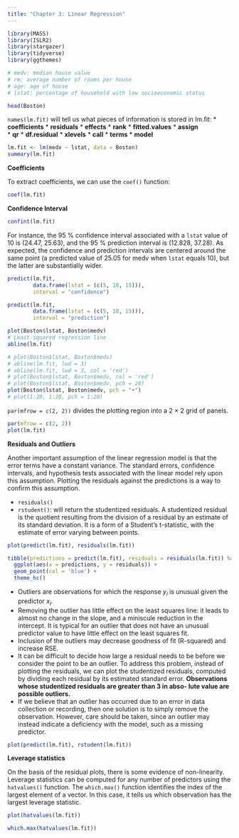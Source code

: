 ```yaml
---
title: "Chapter 3: Linear Regression"
---
```


```r
library(MASS)
library(ISLR2)
library(stargazer)
library(tidyverse)
library(ggthemes)
```

```r
# medv: median house value
# rm: average number of rooms per house
# age: age of house
# lstat: percentage of household with low socioeconomic status

head(Boston)
```

`names(lm.fit)` will tell us what pieces of information is stored in lm.fit:
* **coefficients** 
* **residuals**
* **effects**
* **rank**
* **fitted.values** 
* **assign**       
* **qr**
* **df.residual** 
* **xlevels**
* **call**
* **terms** 
* **model**

```r
lm.fit <- lm(medv ~ lstat, data = Boston)
summary(lm.fit)
```

**Coefficients**

To extract coefficients, we can use the `coef()` function:

```r
coef(lm.fit)
```

**Confidence Interval**

```r
confint(lm.fit)
```

For instance, the 95 % confidence interval associated with a `lstat` value of 10 is (24.47, 25.63), and the 95 % prediction interval is (12.828, 37.28). As expected, the confidence and prediction intervals are centered around the same point (a predicted value of 25.05 for medv when `lstat` equals 10), but the latter are substantially wider.

```r
predict(lm.fit, 
        data.frame(lstat = (c(5, 10, 15))),
        interval = "confidence")

predict(lm.fit, 
        data.frame(lstat = (c(5, 10, 15))),
        interval = "prediction")
```

```r
plot(Boston$lstat, Boston$medv)
# Least-squared regression line
abline(lm.fit)
```

```r
# plot(Boston$lstat, Boston$medv)
# abline(lm.fit, lwd = 3)
# abline(lm.fit, lwd = 3, col = 'red')
# plot(Boston$lstat, Boston$medv, col = 'red')
# plot(Boston$lstat, Boston$medv, pch = 20)
plot(Boston$lstat, Boston$medv, pch = "+")
# plot(1:20, 1:20, pch = 1:20)
```

`par(mfrow = c(2, 2))` divides the plotting region into a 2 × 2 grid of panels.

```r
par(mfrow = c(2, 2))
plot(lm.fit)
```

**Residuals and Outliers**

Another important assumption of the linear regression model is that the error terms have a constant variance. The standard errors, confidence intervals, and hypothesis tests associated with the linear model rely upon this assumption. Plotting the residuals against the predictions is a way to confirm this assumption.

* `residuals()`
* `rstudent()`: will return the studentized residuals. A studentized residual is the quotient resulting from the division of a residual by an estimate of its standard deviation. It is a form of a Student's t-statistic, with the estimate of error varying between points.

```r
plot(predict(lm.fit), residuals(lm.fit))
```

```r
tibble(predictions = predict(lm.fit), residuals = residuals(lm.fit)) %>% 
  ggplot(aes(x = predictions, y = residuals)) +
  geom_point(col = 'blue') +
  theme_hc()
```

* Outliers are observations for which the response $y_i$ is unusual given the predictor $x_i$.
* Removing the outlier has little effect on the least squares line: it leads to almost no change in the slope, and a miniscule reduction in the intercept. It is typical for an outlier that does not have an unusual predictor value to have little effect on the least squares fit.
* Inclusion of the outliers may decrease goodness of fit (R-squared) and increase RSE.
* It can be difficult to decide how large a residual needs to be before we consider the point to be an outlier. To address this problem, instead of plotting the residuals, we can plot the studentized residuals, computed by dividing each residual by its estimated standard error. **Observations whose studentized residuals are greater than 3 in abso- lute value are possible outliers.**
* If we believe that an outlier has occurred due to an error in data collection or recording, then one solution is to simply remove the observation. However, care should be taken, since an outlier may instead indicate a deficiency with the model, such as a missing predictor.

```r
plot(predict(lm.fit), rstudent(lm.fit))
```

**Leverage statistics**

On the basis of the residual plots, there is some evidence of non-linearity. Leverage statistics can be computed for any number of predictors using the `hatvalues()` function. The `which.max()` function identifies the index of the largest element of a vector. In this case, it tells us which observation has the largest leverage statistic.

```r
plot(hatvalues(lm.fit))
```

```r
which.max(hatvalues(lm.fit))
```






